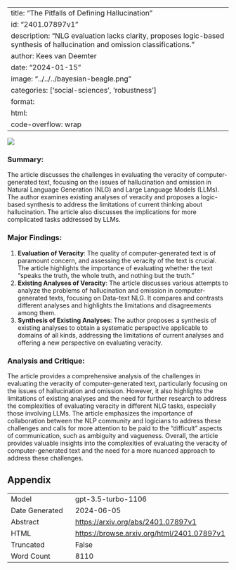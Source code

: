 
---
title: "The Pitfalls of Defining Hallucination"
id: "2401.07897v1"
description: "NLG evaluation lacks clarity, proposes logic-based synthesis of hallucination and omission classifications."
author: Kees van Deemter
date: "2024-01-15"
image: "../../../bayesian-beagle.png"
categories: ['social-sciences', 'robustness']
format:
  html:
    code-overflow: wrap
---

![](../../../bayesian-beagle.png)

### **Summary:**
The article discusses the challenges in evaluating the veracity of computer-generated text, focusing on the issues of hallucination and omission in Natural Language Generation (NLG) and Large Language Models (LLMs). The author examines existing analyses of veracity and proposes a logic-based synthesis to address the limitations of current thinking about hallucination. The article also discusses the implications for more complicated tasks addressed by LLMs.

### Major Findings:
1. **Evaluation of Veracity**: The quality of computer-generated text is of paramount concern, and assessing the veracity of the text is crucial. The article highlights the importance of evaluating whether the text "speaks the truth, the whole truth, and nothing but the truth."
2. **Existing Analyses of Veracity**: The article discusses various attempts to analyze the problems of hallucination and omission in computer-generated texts, focusing on Data-text NLG. It compares and contrasts different analyses and highlights the limitations and disagreements among them.
3. **Synthesis of Existing Analyses**: The author proposes a synthesis of existing analyses to obtain a systematic perspective applicable to domains of all kinds, addressing the limitations of current analyses and offering a new perspective on evaluating veracity.

### Analysis and Critique:
The article provides a comprehensive analysis of the challenges in evaluating the veracity of computer-generated text, particularly focusing on the issues of hallucination and omission. However, it also highlights the limitations of existing analyses and the need for further research to address the complexities of evaluating veracity in different NLG tasks, especially those involving LLMs. The article emphasizes the importance of collaboration between the NLP community and logicians to address these challenges and calls for more attention to be paid to the "difficult" aspects of communication, such as ambiguity and vagueness. Overall, the article provides valuable insights into the complexities of evaluating the veracity of computer-generated text and the need for a more nuanced approach to address these challenges.

## Appendix

|          |          |
|----------|----------|
| Model     | gpt-3.5-turbo-1106       |
| Date Generated     | 2024-06-05       |
| Abstract | [https://arxiv.org/abs/2401.07897v1](https://arxiv.org/abs/2401.07897v1)        |
| HTML     | [https://browse.arxiv.org/html/2401.07897v1](https://browse.arxiv.org/html/2401.07897v1)       |
| Truncated       | False       |
| Word Count       | 8110       |